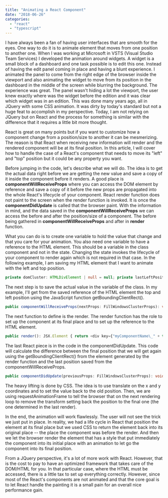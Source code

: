 ```yaml
---
title: "Animating a React Component"
date: "2018-06-26"
categories: 
  - "react"
  - "typescript"
---
```


I have always been a fan of having user interfaces that are smooth for the eyes. One way to do it is to animate element that moves from one position to another one. When I was working at Microsoft in VSTS (Visual Studio Team Services) I developed the animation around widgets. A widget is a small block of a dashboard and one task possible is to edit this one. Instead of having the edit panel coming in place and having a blunt experience. I animated the panel to come from the right edge of the browser inside the viewport and also animating the widget to move from its position in the dashboard in the middle of the screen while blurring the background. The experience was great. The panel wasn't hiding a lot the viewport, the user knew exactly where was the widget before the edition and it was clear which widget was in an edition. This was done many years ago, all in JQuery with some CSS animation. It was dirty by today's standard but not a huge feat to accomplish in my perspective. Today, I am not relying on JQuery but on React and the process for something is similar with the difference that it requires a little bit more thought.

React is great on many points but if you want to customize how a component change from a position/size to another it can be mesmerizing. The reason is that React when receiving new information will render and the rendered component will be at its final position. In this article, I will cover how to handle the case of a React's component that needs to move its "left" and "top" position but it could be any property you want.

Before jumping in the code, let's describe what we will do. The idea is to get the actual data right before we are getting the new value and save a copy of it inside the component before it renders. A good place is **componentWillReceiveProps** where you can access the DOM element by reference and save a copy of it before the new props are propagated into the whole React's lifecycle of your component. React render function does not paint to the screen when the render function is invoked. It is once the **componentDidUpdate** is called that the browser paint. With the information in mind, and the data saved in the **componentWillReceiveProps** we can access the before and after the position/size of a component. The before being gathered in **componentWillReceiveProps** and after in **render** function.

What you can do is to create one variable to hold the value that change and that you care for your animation. You also need one variable to have a reference to the HTML element. This should be a variable in the class component and not in the state. Changing the state invokes the lifecycle of your component to render again which is not required in that case. In the following example, I am saving my HTML element that I want to animate with the left and top position.

```typescript
private domCluster: HTMLDivElement | null = null; private lastLeftPosition: number = 0; private lastTopPosition: number = 0; 
``` 


The next step is to save the actual value in the variable of the class. In my example, I'll get from the saved reference of the HTML element the top and left position using the JavaScript function getBoundingClientRect().

```typescript
public componentWillReceiveProps(nextProps: FillWindowsClusterProps): void { if (this.domCluster !== null) { const coord = this.domCluster.getBoundingClientRect(); this.lastLeftPosition = coord.left; this.lastTopPosition = coord.top; } } 
``` 


The next function to define is the render. The render function has the role to set up the component at its final place and to set up the reference to the HTML element.

```typescript
public render(): JSX.Element { return <div key={"myComponentName\_" + this.props.elementUniqueId} ref={(e) => this.domCluster = e} style={ { left: this.props.left, top: this.props.top } } > Your Component </div>; } 
``` 


The last React piece is in the code in the componentDidUpdate. This code will calculate the difference between the final position that we will get again using the getBoundingClientRect() from the element generated by the render function and the last position saved from the componentWillReceiveProps.

```typescript
public componentDidUpdate(previousProps: FillWindowsClusterProps): void { if (this.domCluster !== null) { const coord = this.domCluster.getBoundingClientRect(); const deltaPositionLeft = this.lastLeftPosition - coord.left; const deltaPositionTop = this.lastTopPosition - coord.top; if (this.domCluster !== null) { this.domCluster.style.transform = \`translate(${deltaPositionLeft}px, ${deltaPositionTop}px)\`; this.domCluster.style.transition = "transform 0s"; } requestAnimationFrame(() => { if (this.domCluster !== null) { this.domCluster.style.opacity = "1"; this.domCluster.style.transform = ""; this.domCluster.style.transition = "transform 850ms, opacity 800ms"; } }); } } 
``` 


The heavy lifting is done by CSS. The idea is to use translate on the x and y coordinates and to set the value back to the old position. Then, we are using requestAnimationFrame to tell the browser that on the next rendering loop to remove the transform setting back the position to the final one (the one determined in the last render).

In the end, the animation will work flawlessly. The user will not see the trick we just put in place. In reality, we had a life cycle in React that position the element at its final place but we used CSS to return the element back into its original place -- the place the component was before the render. And then we let the browser render the element that has a style that put immediately the component into its initial place with an animation to let go the component into its final position.

From a JQuery perspective, it's a lot of more work with React. However, that is the cost to pay to have an optimized framework that takes care of the DOM/HTML for you. In that particular case, where the HTML must be accessed, there is a little tax to set up everything correctly. However, since most of the React's components are not animated and that the core goal is to let React handle the painting it is a small pain for an overall nice performance gain.
